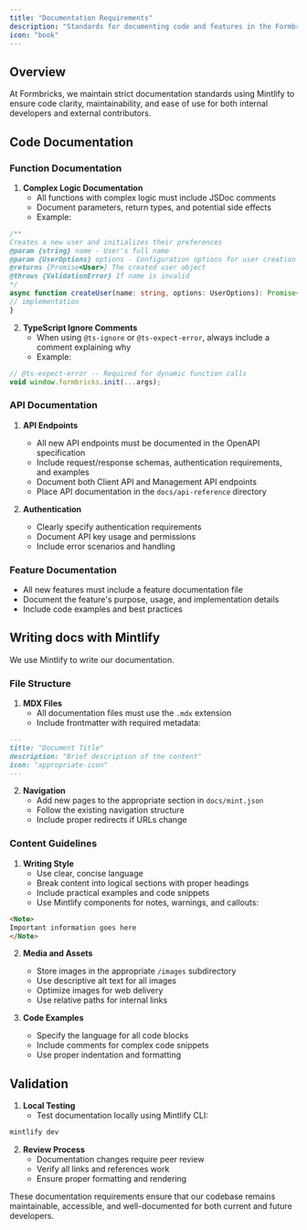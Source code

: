 ```yaml
---
title: "Documentation Requirements"
description: "Standards for documenting code and features in the Formbricks codebase"
icon: "book"
---
```


## Overview

At Formbricks, we maintain strict documentation standards using Mintlify to ensure code clarity, maintainability, and ease of use for both internal developers and external contributors.

## Code Documentation

### Function Documentation

1. **Complex Logic Documentation**
   - All functions with complex logic must include JSDoc comments
   - Document parameters, return types, and potential side effects
   - Example:

   
```typescript
/**
Creates a new user and initializes their preferences
@param {string} name - User's full name
@param {UserOptions} options - Configuration options for user creation
@returns {Promise<User>} The created user object
@throws {ValidationError} If name is invalid
*/
async function createUser(name: string, options: UserOptions): Promise<User> {
// implementation
}

```


2. **TypeScript Ignore Comments**
   - When using `@ts-ignore` or `@ts-expect-error`, always include a comment explaining why
   - Example:


```typescript
// @ts-expect-error -- Required for dynamic function calls
void window.formbricks.init(...args);
```


### API Documentation

1. **API Endpoints**
   - All new API endpoints must be documented in the OpenAPI specification
   - Include request/response schemas, authentication requirements, and examples
   - Document both Client API and Management API endpoints
   - Place API documentation in the `docs/api-reference` directory

2. **Authentication**
   - Clearly specify authentication requirements
   - Document API key usage and permissions
   - Include error scenarios and handling

### Feature Documentation

   - All new features must include a feature documentation file
   - Document the feature's purpose, usage, and implementation details
   - Include code examples and best practices

## Writing docs with Mintlify
We use Mintlify to write our documentation.

### File Structure

1. **MDX Files**
   - All documentation files must use the `.mdx` extension
   - Include frontmatter with required metadata:

```markdown
---
title: "Document Title"
description: "Brief description of the content"
icon: "appropriate-icon"
---
```


2. **Navigation**
   - Add new pages to the appropriate section in `docs/mint.json`
   - Follow the existing navigation structure
   - Include proper redirects if URLs change

### Content Guidelines

1. **Writing Style**
   - Use clear, concise language
   - Break content into logical sections with proper headings
   - Include practical examples and code snippets
   - Use Mintlify components for notes, warnings, and callouts:

```markdown
<Note>
Important information goes here
</Note>
```


2. **Media and Assets**
   - Store images in the appropriate `/images` subdirectory
   - Use descriptive alt text for all images
   - Optimize images for web delivery
   - Use relative paths for internal links

3. **Code Examples**
   - Specify the language for all code blocks
   - Include comments for complex code snippets
   - Use proper indentation and formatting

## Validation

1. **Local Testing**
   - Test documentation locally using Mintlify CLI:

```bash
mintlify dev
```

2. **Review Process**
   - Documentation changes require peer review
   - Verify all links and references work
   - Ensure proper formatting and rendering

These documentation requirements ensure that our codebase remains maintainable, accessible, and well-documented for both current and future developers.